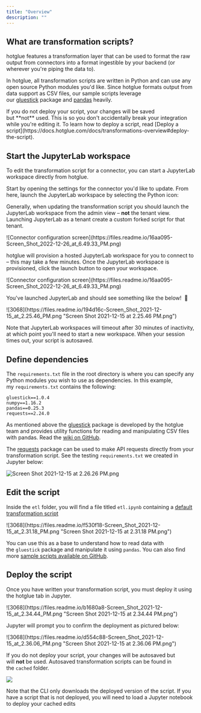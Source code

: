 ```yaml
---
title: "Overview"
description: ""
---
```

## What are transformation scripts?

hotglue features a transformation layer that can be used to format the raw output from connectors into a format ingestible by your backend (or wherever you're piping the data to).

In hotglue, all transformation scripts are written in Python and can use any open source Python modules you'd like. Since hotglue formats output from data support as CSV files, our sample scripts leverage our [gluestick](https://github.com/hotgluexyz/gluestick) package and [pandas](https://pandas.pydata.org/) heavily.

<Warning>
If you do not deploy your script, your changes will be saved but **not** used. This is so you don't accidentally break your integration while you're editing it. To learn how to deploy a script, read [Deploy a script](https://docs.hotglue.com/docs/transformations-overview#deploy-the-script).
</Warning>

## Start the JupyterLab workspace

To edit the transformation script for a connector, you can start a JupyterLab workspace directly from hotglue.

Start by opening the settings for the connector you'd like to update. From here, launch the JupyterLab workspace by selecting the Python icon:

<Note>

Generally, when updating the transformation script you should launch the JupyterLab workspace from the admin view – **not** the tenant view. Launching JupyterLab as a tenant create a custom forked script for that tenant.

</Note>

<Frame caption="Connector configuration screen">
![Connector configuration screen](https://files.readme.io/16aa095-Screen_Shot_2022-12-26_at_6.49.33_PM.png)
</Frame>

hotglue will provision a hosted JupyterLab workspace for you to connect to – this may take a few minutes. Once the JupyterLab workspace is provisioned, click the launch button to open your workspace.

<Frame caption="Connect to JupyterLab workspace">
![Connector configuration screen](https://files.readme.io/16aa095-Screen_Shot_2022-12-26_at_6.49.33_PM.png)
</Frame>

You've launched JupyterLab and should see something like the below!  🎉


<Frame caption="JupyterLab">
![3068](https://files.readme.io/194d16c-Screen_Shot_2021-12-15_at_2.25.46_PM.png "Screen Shot 2021-12-15 at 2.25.46 PM.png")
</Frame>

<Note>

Note that JupyterLab workspaces will timeout after 30 minutes of inactivity, at which point you'll need to start a new workspace. When your session times out, your script is autosaved.

</Note>

## Define dependencies

The `requirements.txt` file in the root directory is where you can specify any Python modules you wish to use as dependencies. In this example, my `requirements.txt` contains the following:

``` shell requirements.txt
gluestick==1.0.4 
numpy==1.16.2 
pandas==0.25.3 
requests==2.24.0
```

As mentioned above the [gluestick](https://github.com/hotgluexyz/gluestick) package is developed by the hotglue team and provides utility functions for reading and manipulating CSV files with pandas. Read the [wiki on GitHub](https://github.com/hotgluexyz/gluestick/wiki).

The [requests](https://docs.python-requests.org/en/latest/) package can be used to make API requests directly from your transformation script. See the testing `requirements.txt` we created in Jupyter below:

![](https://files.readme.io/17a8a77-Screen_Shot_2021-12-15_at_2.26.26_PM.png "Screen Shot 2021-12-15 at 2.26.26 PM.png")

## Edit the script

[](https://docs.hotglue.com/docs/transformations-overview#edit-the-script)

Inside the `etl` folder, you will find a file titled `etl.ipynb` containing a [default transformation script](https://github.com/hotgluexyz/recipes/blob/master/src/default.ipynb)


<Frame caption="Default transformation script">
![3068](https://files.readme.io/f530f18-Screen_Shot_2021-12-15_at_2.31.18_PM.png "Screen Shot 2021-12-15 at 2.31.18 PM.png")
</Frame>

You can use this as a base to understand how to read data with the `gluestick` package and manipulate it using `pandas`. You can also find more [sample scripts available on GitHub](https://github.com/hotgluexyz/recipes/tree/master/src).


## Deploy the script

[](https://docs.hotglue.com/docs/transformations-overview#deploy-the-script)

Once you have written your transformation script, you must deploy it using the hotglue tab in Jupyter.


<Frame caption="Deploy the transformation script">
![3068](https://files.readme.io/b1680a8-Screen_Shot_2021-12-15_at_2.34.44_PM.png "Screen Shot 2021-12-15 at 2.34.44 PM.png")
</Frame>

Jupyter will prompt you to confirm the deployment as pictured below:


<Frame caption="Confirm transformation script deployment">
![3068](https://files.readme.io/d554c88-Screen_Shot_2021-12-15_at_2.36.06_PM.png "Screen Shot 2021-12-15 at 2.36.06 PM.png")
</Frame>


If you do not deploy your script, your changes will be autosaved but will **not** be used. Autosaved transformation scripts can be found in the `cached` folder.

![](https://files.readme.io/7fc9101-Screen_Shot_2022-12-26_at_6.49.12_PM.png)


<Note>
Note that the CLI only downloads the deployed version of the script. If you have a script that is not deployed, you will need to load a Jupyter notebook to deploy your cached edits
</Note>
